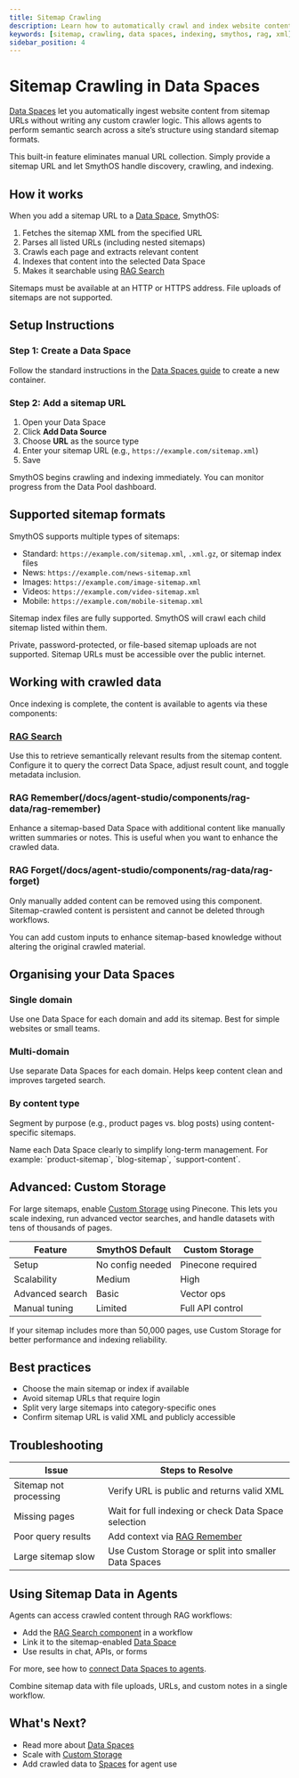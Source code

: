 ```yaml
---
title: Sitemap Crawling
description: Learn how to automatically crawl and index website content from XML sitemap URLs inside SmythOS Data Spaces for use in agent RAG operations.
keywords: [sitemap, crawling, data spaces, indexing, smythos, rag, xml]
sidebar_position: 4
---
```


# Sitemap Crawling in Data Spaces

[Data Spaces](/docs/agent-collaboration/data-pool/data-spaces) let you automatically ingest website content from sitemap URLs without writing any custom crawler logic. This allows agents to perform semantic search across a site’s structure using standard sitemap formats.

<InfoCallout title="Why use sitemap crawling?">
This built-in feature eliminates manual URL collection. Simply provide a sitemap URL and let SmythOS handle discovery, crawling, and indexing.
</InfoCallout>

## How it works

When you add a sitemap URL to a [Data Space](/docs/agent-collaboration/data-pool/data-spaces), SmythOS:

1. Fetches the sitemap XML from the specified URL
2. Parses all listed URLs (including nested sitemaps)
3. Crawls each page and extracts relevant content
4. Indexes that content into the selected Data Space
5. Makes it searchable using [RAG Search](/docs/agent-studio/components/rag-data/rag-search)

<InfoCallout title="No manual upload required">
Sitemaps must be available at an HTTP or HTTPS address. File uploads of sitemaps are not supported.
</InfoCallout>

## Setup Instructions

### Step 1: Create a Data Space

Follow the standard instructions in the [Data Spaces guide](/docs/agent-collaboration/data-pool/data-spaces) to create a new container.

### Step 2: Add a sitemap URL

1. Open your Data Space
2. Click **Add Data Source**
3. Choose **URL** as the source type
4. Enter your sitemap URL (e.g., `https://example.com/sitemap.xml`)
5. Save

SmythOS begins crawling and indexing immediately. You can monitor progress from the Data Pool dashboard.

## Supported sitemap formats

SmythOS supports multiple types of sitemaps:

- Standard: `https://example.com/sitemap.xml`, `.xml.gz`, or sitemap index files
- News: `https://example.com/news-sitemap.xml`
- Images: `https://example.com/image-sitemap.xml`
- Videos: `https://example.com/video-sitemap.xml`
- Mobile: `https://example.com/mobile-sitemap.xml`

Sitemap index files are fully supported. SmythOS will crawl each child sitemap listed within them.

<WarningCallout title="Only publicly accessible URLs">
Private, password-protected, or file-based sitemap uploads are not supported. Sitemap URLs must be accessible over the public internet.
</WarningCallout>

## Working with crawled data

Once indexing is complete, the content is available to agents via these components:

### [RAG Search](/docs/agent-studio/components/rag-data/rag-search)

Use this to retrieve semantically relevant results from the sitemap content. Configure it to query the correct Data Space, adjust result count, and toggle metadata inclusion.

### RAG Remember(/docs/agent-studio/components/rag-data/rag-remember)

Enhance a sitemap-based Data Space with additional content like manually written summaries or notes. This is useful when you want to enhance the crawled data.

### RAG Forget(/docs/agent-studio/components/rag-data/rag-forget)

Only manually added content can be removed using this component. Sitemap-crawled content is persistent and cannot be deleted through workflows.

<InfoCallout title="Combine crawled and manual data">
You can add custom inputs to enhance sitemap-based knowledge without altering the original crawled material.
</InfoCallout>

## Organising your Data Spaces

### Single domain

Use one Data Space for each domain and add its sitemap. Best for simple websites or small teams.

### Multi-domain

Use separate Data Spaces for each domain. Helps keep content clean and improves targeted search.

### By content type

Segment by purpose (e.g., product pages vs. blog posts) using content-specific sitemaps.

<InfoCallout title="Use consistent naming">
Name each Data Space clearly to simplify long-term management. For example: `product-sitemap`, `blog-sitemap`, `support-content`.
</InfoCallout>

## Advanced: Custom Storage

For large sitemaps, enable [Custom Storage](/docs/agent-collaboration/data-pool/custom-storage) using Pinecone. This lets you scale indexing, run advanced vector searches, and handle datasets with tens of thousands of pages.

| Feature | SmythOS Default | Custom Storage |
|--------|------------------|----------------|
| Setup | No config needed | Pinecone required |
| Scalability | Medium | High |
| Advanced search | Basic | Vector ops |
| Manual tuning | Limited | Full API control |

<WarningCallout title="Large sitemaps">
If your sitemap includes more than 50,000 pages, use Custom Storage for better performance and indexing reliability.
</WarningCallout>

## Best practices

- Choose the main sitemap or index if available
- Avoid sitemap URLs that require login
- Split very large sitemaps into category-specific ones
- Confirm sitemap URL is valid XML and publicly accessible

## Troubleshooting

| Issue | Steps to Resolve |
|-------|------------------|
| Sitemap not processing | Verify URL is public and returns valid XML |
| Missing pages | Wait for full indexing or check Data Space selection |
| Poor query results | Add context via [RAG Remember](/docs/agent-studio/components/rag-data/rag-remember) |
| Large sitemap slow | Use Custom Storage or split into smaller Data Spaces |

## Using Sitemap Data in Agents

Agents can access crawled content through RAG workflows:

- Add the [RAG Search component](/docs/agent-studio/components/rag-data/rag-search) in a workflow
- Link it to the sitemap-enabled [Data Space](/docs/agent-collaboration/data-pool/data-spaces)
- Use results in chat, APIs, or forms

For more, see how to [connect Data Spaces to agents](/docs/agent-collaboration/spaces/).

<SuccessCallout title="Multi-source agents">
Combine sitemap data with file uploads, URLs, and custom notes in a single workflow.
</SuccessCallout>

## What's Next?

- Read more about [Data Spaces](/docs/agent-collaboration/data-pool/data-spaces)
- Scale with [Custom Storage](/docs/agent-collaboration/data-pool/custom-storage)
- Add crawled data to [Spaces](/docs/agent-collaboration/spaces/) for agent use
